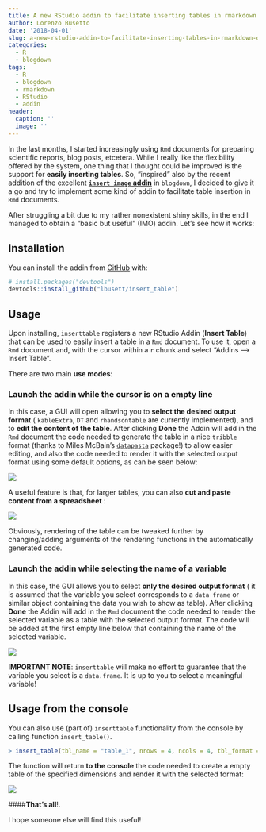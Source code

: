 ```yaml
---
title: A new RStudio addin to facilitate inserting tables in rmarkdown documents
author: Lorenzo Busetto
date: '2018-04-01'
slug: a-new-rstudio-addin-to-facilitate-inserting-tables-in-rmarkdown-documents
categories:
  - R
  - blogdown
tags:
  - R
  - blogdown
  - rmarkdown
  - RStudio
  - addin
header:
  caption: ''
  image: ''
---
```


In the last months, I started increasingly using `Rmd` documents for preparing scientific reports, blog posts, etcetera. While I really like the flexibility offered by the system, one thing that I thought could be improved is the support for __easily inserting tables__. So, "inspired" also by the recent addition of the excellent [__`insert image` addin__](http://lcolladotor.github.io/2018/03/07/blogdown-insert-image-addin/#.WsEt2YhuaHs) in `blogdown`, I decided to give it a go and try to implement some kind of addin to facilitate table insertion in `Rmd` documents. 

After struggling a bit due to my rather nonexistent shiny skills, in the end I managed to obtain a "basic but useful" (IMO) addin. Let's see how it works:

## Installation

You can install the addin from [GitHub](https://github.com/) with:

``` r
# install.packages("devtools")
devtools::install_github("lbusett/insert_table")
```

## Usage

Upon installing, `inserttable` registers a new RStudio Addin (__Insert Table__)
that can be used to easily insert a table in a `Rmd` document. To use it, open a `Rmd` document and, with the cursor within a `r` chunk and select  "Addins --> Insert Table". 

There are two main __use modes__:

### Launch the addin while the cursor is on a empty line

In this case, a GUI will open allowing you to __select the desired output format__ (
`kableExtra`, `DT` and `rhandsontable` are currently implemented), and to __edit the content of the table__. After clicking __Done__ the Addin will add in the `Rmd`
document the code needed to generate the table in a nice `tribble` format (thanks to Miles McBain's [`datapasta`](https://github.com/milesmcbain/datapasta) package!) to allow easier editing, and also the code needed to render it with the selected output format using some 
default options, as can be seen below: 


![](/img/inserttable/animation_1.gif)


A useful feature is that, for larger tables, you can also __cut and paste content from a spreadsheet__ : 

![](/img/inserttable/animation_2.gif)


Obviously, rendering of the table can be tweaked further by changing/adding arguments of the rendering functions in the automatically generated code.


### Launch the addin while selecting the name of a variable

In this case, the GUI allows you to select __only the desired output format__ (
it is assumed that the variable you select corresponds to a `data frame` or similar
object containing the data you wish to show as table). After clicking __Done__
the Addin will add in the `Rmd` document the code needed to render the selected variable as a table with the selected output format. The code will be added at the first empty line below that containing the name of the selected variable.


![](/img/inserttable/animation_3.gif)


__IMPORTANT NOTE__: `inserttable` will make no effort to guarantee that the 
variable you select is a `data.frame`. It is up to you to select a meaningful
variable!

## Usage from the console

You can also use (part of) `inserttable` functionality from the console by calling
function `insert_table()`. 

```r

> insert_table(tbl_name = "table_1", nrows = 4, ncols = 4, tbl_format = "DT")

```

The function will return __to the console__ the code needed to create a empty 
table of the specified dimensions and render it with the selected format:

![](/img/inserttable/animation_4.gif)


####__That's all__!. 

I hope someone else will find this useful! 
